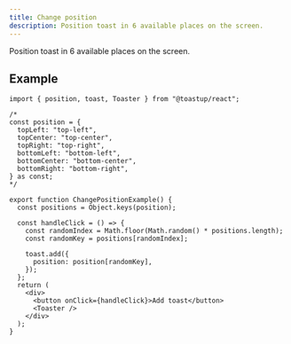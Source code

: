 ```yaml
---
title: Change position
description: Position toast in 6 available places on the screen.
---
```


Position toast in 6 available places on the screen.


<ChangePositionExample />

## Example

```tsx
import { position, toast, Toaster } from "@toastup/react";

/*
const position = {
  topLeft: "top-left",
  topCenter: "top-center",
  topRight: "top-right",
  bottomLeft: "bottom-left",
  bottomCenter: "bottom-center",
  bottomRight: "bottom-right",
} as const;
*/

export function ChangePositionExample() {
  const positions = Object.keys(position);

  const handleClick = () => {
    const randomIndex = Math.floor(Math.random() * positions.length);
    const randomKey = positions[randomIndex];

    toast.add({
      position: position[randomKey],
    });
  };
  return (
    <div>
      <button onClick={handleClick}>Add toast</button>
      <Toaster />
    </div>
  );
}
```


<Blob1 />
